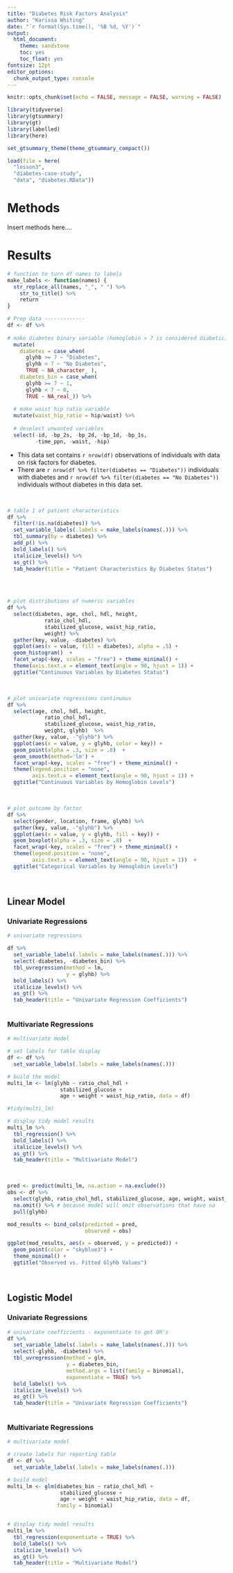 ```yaml
---
title: "Diabetes Risk Factors Analysis"
author: "Karissa Whiting"
date: "`r format(Sys.time(), '%B %d, %Y')`"
output:
  html_document:
    theme: sandstone
    toc: yes
    toc_float: yes
fontsize: 12pt
editor_options: 
  chunk_output_type: console
---
```


```r
knitr::opts_chunk$set(echo = FALSE, message = FALSE, warning = FALSE)

library(tidyverse)
library(gtsummary)
library(gt)
library(labelled)
library(here)

set_gtsummary_theme(theme_gtsummary_compact())

```

```r
load(file = here(
  "lesson3", 
  "diabetes-case-study",
  "data", "diabetes.RData"))

```

# Methods

Insert methods here....

# Results

```r
# function to turn df names to labels
make_labels <- function(names) {
  str_replace_all(names, "_", " ") %>%
    str_to_title() %>%
    return
}

# Prep data -------------
df <- df %>%
  
# make diabetes binary variable (hemoglobin > 7 is considered diabetic)
  mutate(
    diabetes = case_when(
      glyhb >= 7 ~ "Diabetes", 
      glyhb < 7 ~ "No Diabetes", 
      TRUE ~ NA_character_ ), 
    diabetes_bin = case_when(
      glyhb >= 7 ~ 1, 
      glyhb < 7 ~ 0, 
      TRUE ~ NA_real_)) %>%
  
  # make waist hip ratio variable
  mutate(waist_hip_ratio = hip/waist) %>%
  
  # deselect unwanted variables 
  select(-id, -bp_2s, -bp_2d, -bp_1d, -bp_1s,
         -time_ppn, -waist, -hip)


```

- This data set contains `r nrow(df)` observations of individuals with data on risk factors for diabetes. 
- There are `r nrow(df %>% filter(diabetes == "Diabetes"))` individuals with diabetes and `r nrow(df %>% filter(diabetes == "No Diabetes"))` individuals without diabetes in this data set. 

<br>

```r
# table 1 of patient characteristics
df %>%
  filter(!is.na(diabetes)) %>%
  set_variable_labels(.labels = make_labels(names(.))) %>%
  tbl_summary(by = diabetes) %>%
  add_p() %>%
  bold_labels() %>%
  italicize_levels() %>%
  as_gt() %>%
  tab_header(title = "Patient Characteristics By Diabetes Status")
  
```

<br> 

```r

# plot distributions of numeric variables
df %>%
  select(diabetes, age, chol, hdl, height, 
            ratio_chol_hdl, 
            stabilized_glucose, waist_hip_ratio, 
            weight) %>%
  gather(key, value, -diabetes) %>%
  ggplot(aes(x = value, fill = diabetes), alpha = .5) + 
  geom_histogram()  +
  facet_wrap(~key, scales = "free") + theme_minimal() +
  theme(axis.text.x = element_text(angle = 90, hjust = 1)) + 
  ggtitle("Continuous Variables by Diabetes Status")
```

<br>

```r

# plot univariate regressions continuous 
df %>%
  select(age, chol, hdl, height, 
            ratio_chol_hdl, 
            stabilized_glucose, waist_hip_ratio, 
            weight, glyhb)  %>%
  gather(key, value, -"glyhb") %>%
  ggplot(aes(x = value, y = glyhb, color = key)) + 
  geom_point(alpha = .3, size = .8)  +
  geom_smooth(method='lm') +
  facet_wrap(~key, scales = "free") + theme_minimal() +
  theme(legend.position = "none", 
        axis.text.x = element_text(angle = 90, hjust = 1)) + 
  ggtitle("Continuous Variables by Hemoglobin Levels")

```

<br>

```r
# plot outcome by factor 
df %>%
  select(gender, location, frame, glyhb) %>%
  gather(key, value, -"glyhb") %>%
  ggplot(aes(x = value, y = glyhb, fill = key)) + 
  geom_boxplot(alpha = .3, size = .8)  +
  facet_wrap(~key, scales = "free") + theme_minimal() +
  theme(legend.position = "none", 
        axis.text.x = element_text(angle = 90, hjust = 1))  + 
  ggtitle("Categorical Variables by Hemoglobin Levels")
```

<br>

## Linear Model 

### Univariate Regressions

```r
# univariate regressions

df %>%
  set_variable_labels(.labels = make_labels(names(.))) %>%
  select(-diabetes, -diabetes_bin) %>%
  tbl_uvregression(method = lm, 
                   y = glyhb) %>%
  bold_labels() %>%
  italicize_levels() %>%
  as_gt() %>%
  tab_header(title = "Univariate Regression Coefficients")
  
```

### Multivariate Regressions

```r
# multivariate model

# set labels for table display
df <- df %>%
  set_variable_labels(.labels = make_labels(names(.))) 

# build the model
multi_lm <- lm(glyhb ~ ratio_chol_hdl +
                 stabilized_glucose +
                 age + weight + waist_hip_ratio, data = df)

#tidy(multi_lm)

# display tidy model results
multi_lm %>%
  tbl_regression() %>%
  bold_labels() %>%
  italicize_levels() %>%
  as_gt() %>%
  tab_header(title = "Multivariate Model")

```


<br> 

```r
pred <- predict(multi_lm, na.action = na.exclude())
obs <- df %>%
  select(glyhb, ratio_chol_hdl, stabilized_glucose, age, weight, waist_hip_ratio) %>%
  na.omit() %>% # because model will omit observations that have na
  pull(glyhb)

mod_results <- bind_cols(predicted = pred, 
                         observed = obs)

ggplot(mod_results, aes(x = observed, y = predicted)) +
  geom_point(color = "skyblue3") +
  theme_minimal() +
  ggtitle("Observed vs. Fitted Glyhb Values")
```

<br>

## Logistic Model

### Univariate Regressions

```r

# univariate coefficients - exponentiate to get OR's
df %>%
  set_variable_labels(.labels = make_labels(names(.))) %>%
  select(-glyhb, -diabetes) %>%
  tbl_uvregression(method = glm, 
                   y = diabetes_bin, 
                   method.args = list(family = binomial), 
                   exponentiate = TRUE) %>%
  bold_labels() %>%
  italicize_levels() %>%
  as_gt() %>%
  tab_header(title = "Univariate Regression Coefficients")
  
```


### Multivariate Regressions

```r
# multivariate model

# create labels for reporting table
df <- df %>%
  set_variable_labels(.labels = make_labels(names(.))) 

# build model
multi_lm <- glm(diabetes_bin ~ ratio_chol_hdl +
                 stabilized_glucose +
                 age + weight + waist_hip_ratio, data = df, 
                family = binomial)


# display tidy model results
multi_lm %>%
  tbl_regression(exponentiate = TRUE) %>%
  bold_labels() %>%
  italicize_levels() %>%
  as_gt() %>%
  tab_header(title = "Multivariate Model")

```


